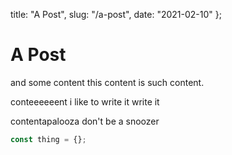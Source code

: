   title: "A Post",
  slug: "/a-post",
  date: "2021-02-10"
};

# A Post

and some content this content is such content.

conteeeeeent i like to write it write it

contentapalooza don't be a snoozer

```js
const thing = {};
```
